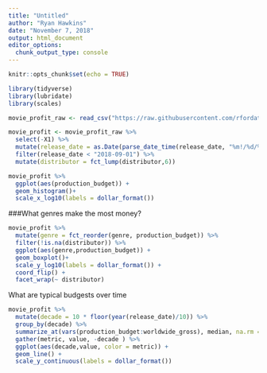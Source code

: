 ```yaml
---
title: "Untitled"
author: "Ryan Hawkins"
date: "November 7, 2018"
output: html_document
editor_options: 
  chunk_output_type: console
---
```


```r
knitr::opts_chunk$set(echo = TRUE)
```

```r
library(tidyverse)
library(lubridate)
library(scales)
```

```r
movie_profit_raw <- read_csv("https://raw.githubusercontent.com/rfordatascience/tidytuesday/master/data/2018-10-23/movie_profit.csv")

```

```r
movie_profit <- movie_profit_raw %>% 
  select(-X1) %>% 
  mutate(release_date = as.Date(parse_date_time(release_date, "%m!/%d/%Y"))) %>% 
  filter(release_date < "2018-09-01") %>% 
  mutate(distributor = fct_lump(distributor,6))
```


```r
movie_profit %>% 
  ggplot(aes(production_budget)) +
  geom_histogram()+
  scale_x_log10(labels = dollar_format()) 
```

###What genres make the most money?

```r

movie_profit %>% 
  mutate(genre = fct_reorder(genre, production_budget)) %>% 
  filter(!is.na(distributor)) %>% 
  ggplot(aes(genre,production_budget)) +
  geom_boxplot()+
  scale_y_log10(labels = dollar_format()) +
  coord_flip() +
  facet_wrap(~ distributor)

```

What are typical budgests over time

```r
movie_profit %>% 
  mutate(decade = 10 * floor(year(release_date)/10)) %>% 
  group_by(decade) %>% 
  summarize_at(vars(production_budget:worldwide_gross), median, na.rm = TRUE) %>% 
  gather(metric, value, -decade ) %>% 
  ggplot(aes(decade,value, color = metric)) +
  geom_line() +
  scale_y_continuous(labels = dollar_format())
```

